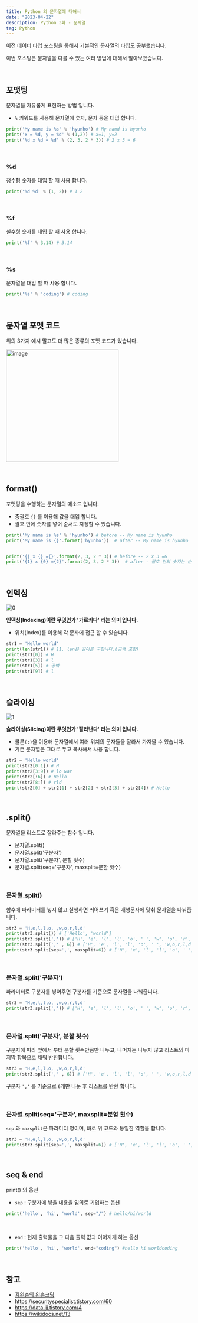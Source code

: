```yaml
---
title: Python 의 문자열에 대해서
date: "2023-04-22"
description: Python 3화 - 문자열
tag: Python
---
```


이전 데이터 타입 포스팅을 통해서 기본적인 문자열의 타입도 공부했습니다.

이번 포스팅은 문자열을 다룰 수 있는 여러 방법에 대해서 알아보겠습니다.

<br />

## 포맷팅

문자열을 자유롭게 표현하는 방법 입니다.

-   `%` 키워드를 사용해 문자열에 숫자, 문자 등을 대입 합니다.

```python
print('My name is %s' % 'hyunho') # My namd is hyunho
print('x = %d, y = %d' % (1,2)) # x=1, y=2
print('%d x %d = %d' % (2, 3, 2 * 3)) # 2 x 3 = 6
```

<br />

### %d

정수형 숫자를 대입 할 때 사용 합니다.

```python
print('%d %d' % (1, 2)) # 1 2
```

<br />

### %f

실수형 숫자를 대입 할 때 사용 합니다.

```python
print('%f' % 3.14) # 3.14
```

<br />

### %s

문자열을 대입 할 때 사용 합니다.

```python
print('%s' % 'coding') # coding
```

<br />

## 문자열 포멧 코드

위의 3가지 예시 말고도 더 많은 종류의 포맷 코드가 있습니다.

<img
    width="305"
    alt="image"
    src="https://github.com/Choi-HyunHo/blog/assets/87301268/daf8c447-eed9-4b65-af2d-8897d4afd282"
/>

<br />

## format()

포맷팅을 수행하는 문자열의 메소드 입니다.

-   중괄호 `{}` 를 이용해 값을 대입 합니다.
-   괄호 안에 숫자를 넣어 순서도 지정할 수 있습니다.

```python
print('My name is %s' % 'hyunho') # before -- My name is hyunho
print('My name is {}'.format('hyunho'))  # after -- My name is hyunho


print('{} x {} ={}'.format(2, 3, 2 * 3)) # before -- 2 x 3 =6
print('{1} x {0} ={2}'.format(2, 3, 2 * 3))  # after - 괄호 안의 숫자는 순서를 지정 -- 3 x 2 =6
```

<br />

## 인덱싱

![0](https://user-images.githubusercontent.com/87301268/233557149-0c9b1385-e0cf-44eb-95db-f350eeaed10a.jpg)

**인덱싱(Indexing)이란 무엇인가 '가르키다' 라는 의미 입니다.**

-   위치(Index)를 이용해 각 문자에 접근 할 수 있습니다.

```python
str1 = 'Hello world'
print(len(str1)) # 11, len은 길이를 구합니다.(공백 포함)
print(str1[0]) # H
print(str1[3]) # l
print(str1[5]) # 공백
print(str1[9]) # l
```

<br />

## 슬라이싱

![1](https://user-images.githubusercontent.com/87301268/233561205-ccc2c417-ed2d-43f2-865c-e376f57a4e47.jpg)

**슬라이싱(Slicing)이란 무엇인가 '잘라낸다' 라는 의미 입니다.**

-   콜론`(:)`을 이용해 문자열에서 여러 위치의 문자들을 잘라서 가져올 수 있습니다.
-   기존 문자열은 그대로 두고 복사해서 사용 합니다.

```python
str2 = 'Hello world'
print(str2[0:1]) # H
print(str2[3:9]) # lo war
print(str2[:6]) # Hello
print(str2[8:]) # rld
print(str2[0] + str2[1] + str2[2] + str2[3] + str2[4]) # Hello
```

<br />

## .split()

문자열을 리스트로 잘라주는 함수 입니다.

-   문자열.split()
-   문자열.split('구분자')
-   문자열.split('구분자', 분할 횟수)
-   문자열.split(seq='구분자', maxsplit=분할 횟수)

<br />

### 문자열.split()

함수에 파라미터를 넣지 않고 실행하면 띄어쓰기 혹은 개행문자에 맞춰 문자열을 나눠줍니다.

```python
str3 = 'H,e,l,l,o, ,w,o,r,l,d'
print(str3.split()) # ['Hello', 'world']
print(str3.split(',')) # ['H', 'e', 'l', 'l', 'o', ' ', 'w', 'o', 'r', 'l', 'd']
print(str3.split(',' , 6)) # ['H', 'e', 'l', 'l', 'o', ' ', 'w,o,r,l,d']
print(str3.split(sep=',', maxsplit=6)) # ['H', 'e', 'l', 'l', 'o', ' ', 'w,o,r,l,d']
```

<br />

### 문자열.split('구분자')

파라미터로 구분자를 넣어주면 구분자를 기준으로 문자열을 나눠줍니다.

```python
str3 = 'H,e,l,l,o, ,w,o,r,l,d'
print(str3.split(',')) # ['H', 'e', 'l', 'l', 'o', ' ', 'w', 'o', 'r', 'l', 'd']
```

<br />

### 문자열.split('구분자', 분할 횟수)

구분자에 따라 앞에서 부터 분할 횟수만큼만 나누고, 나머지는 나누지 않고 리스트의 마지막 항목으로 채워 반환합니다.

```python
str3 = 'H,e,l,l,o, ,w,o,r,l,d'
print(str3.split(',' , 6)) # ['H', 'e', 'l', 'l', 'o', ' ', 'w,o,r,l,d']
```

구분자 `','` 를 기준으로 `6`개만 나눈 후 리스트를 반환 합니다.

<br />

### 문자열.split(seq='구분자', maxsplit=분할 횟수)

`sep` 과 `maxsplit`은 파라미터 명이며, 바로 위 코드와 동일한 역할을 합니다.

```python
str3 = 'H,e,l,l,o, ,w,o,r,l,d'
print(str3.split(sep=',', maxsplit=6)) # ['H', 'e', 'l', 'l', 'o', ' ', 'w,o,r,l,d']
```

<br />

## seq & end

print() 의 옵션

-   `sep` : 구분자에 넣을 내용을 임의로 기입하는 옵션

```python
print('hello', 'hi', 'world', sep="/") # hello/hi/world
```

<br />

-   `end` : 현재 출력물을 그 다음 출력 값과 이어지게 하는 옵션

```python
print('hello', 'hi', 'world', end="coding") #hello hi worldcoding
```

<br />

## 참고

-   [김왼손의 왼손코딩](https://www.inflearn.com/course/%ED%8C%8C%EC%9D%B4%EC%8D%AC-%EA%B8%B0%EC%B4%88-%EA%B0%95%EC%A2%8C)
-   https://securityspecialist.tistory.com/60
-   https://data-jj.tistory.com/4
-   https://wikidocs.net/13
